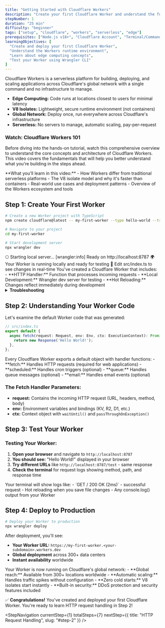 ```yaml
---
title: "Getting Started with Cloudflare Workers"
description: "Create your first Cloudflare Worker and understand the fundamentals of serverless edge computing. Learn about the Workers runtime and deploy your first function."
stepNumber: 1
duration: "25 min"
difficulty: "beginner"
tags: ["setup", "cloudflare", "workers", "serverless", "edge"]
prerequisites: ["Node.js v18+", "Cloudflare Account", "Terminal/Command Line", "Basic JavaScript knowledge"]
learningObjectives: [
  "Create and deploy your first Cloudflare Worker",
  "Understand the Workers runtime environment",
  "Learn about edge computing concepts",
  "Test your Worker using Wrangler CLI"
]
---
```



<Callout type="tool" title="Understanding Cloudflare Workers">
Cloudflare Workers is a serverless platform for building, deploying, and scaling applications across Cloudflare's global network with a single command and no infrastructure to manage.

- **Edge Computing:** Code runs at locations closest to users for minimal latency
- **V8 Isolates:** Lightweight, secure runtime environment (not containers)
- **Global Network:** Deploy once, run everywhere across Cloudflare's infrastructure
- **Serverless:** No servers to manage, automatic scaling, pay-per-request
</Callout>

### Watch: Cloudflare Workers 101

Before diving into the hands-on tutorial, watch this comprehensive overview to understand the core concepts and architecture of Cloudflare Workers. This video covers the fundamentals that will help you better understand what you're building in the steps ahead.

<YouTubeEmbed 
  videoId="H7Qe96fqg1M" 
  title="Cloudflare Workers 101 Tutorial"
/>

<Alert type="info">
**What you'll learn in this video:**
- How Workers differ from traditional serverless platforms
- The V8 isolate model and why it's faster than containers
- Real-world use cases and deployment patterns
- Overview of the Workers ecosystem and tools
</Alert>

## Step 1: Create Your First Worker

<StepObjective 
  what="A simple Cloudflare Worker that responds to HTTP requests with a custom message."
  why="Workers handle HTTP requests at the edge, providing fast responses to users worldwide with minimal setup."
/>

```bash
# Create a new Worker project with TypeScript
npm create cloudflare@latest -- my-first-worker --type hello-world --ts

# Navigate to your project
cd my-first-worker

# Start development server
npx wrangler dev
```

<CodeBlock title="Expected Output">
⎔ Starting local server...
[wrangler:info] Ready on http://localhost:8787
🌍 Your Worker is running locally and ready for testing
📝 Edit src/index.ts to see changes in real-time
</CodeBlock>

<Callout type="note" title="What Just Happened?">
You've created a Cloudflare Worker that includes:
- **HTTP Handler:** Function that processes incoming requests
- **Local Development:** Wrangler dev server for testing
- **Hot Reloading:** Changes reflect immediately during development
</Callout>

<details>
<summary><strong>Troubleshooting</strong></summary>

- **npm not found:** Install Node.js v18+ from nodejs.org
- **Template not found:** Update npm: `npm install -g npm@latest`
- **Permission denied:** Use `sudo npm install -g wrangler` (macOS/Linux)
- **Port 8787 busy:** Stop other services or use `npm run dev -- --port 8788`
- **Build errors:** Delete `node_modules` and run `npm install` again

</details>

## Step 2: Understanding Your Worker Code

<StepObjective 
  what="Understanding of your Worker's code structure and how it processes HTTP requests."
  why="Understanding the fetch handler is fundamental to building any application with Cloudflare Workers."
/>

Let's examine the default Worker code that was generated:

```typescript
// src/index.ts
export default {
  async fetch(request: Request, env: Env, ctx: ExecutionContext): Promise<Response> {
    return new Response('Hello World!');
  },
};
```

<Callout type="note" title="Worker Structure">
Every Cloudflare Worker exports a default object with handler functions:
- **fetch:** Handles HTTP requests (required for web applications)
- **scheduled:** Handles cron triggers (optional)
- **queue:** Handles queue messages (optional)
- **email:** Handles email events (optional)
</Callout>

### The Fetch Handler Parameters:
- **request:** Contains the incoming HTTP request (URL, headers, method, body)
- **env:** Environment variables and bindings (KV, R2, D1, etc.)
- **ctx:** Context object with `waitUntil()` and `passThroughOnException()`

## Step 3: Test Your Worker

<StepObjective 
  what="A working local development environment where you can test your Worker and see changes in real-time."
  why="Local testing is essential for rapid development and debugging before deploying to production."
/>

### Testing Your Worker:

1. **Open your browser** and navigate to `http://localhost:8787`
2. **You should see:** "Hello World!" displayed in your browser
3. **Try different URLs** like `http://localhost:8787/test` - same response
4. **Check the terminal** for request logs showing method, path, and response time

<Callout type="note" title="What You Should See">
Your terminal will show logs like:
- `GET / 200 OK (2ms)` - successful request
- Hot reloading when you save file changes
- Any console.log() output from your Worker
</Callout>


## Step 4: Deploy to Production

<StepObjective 
  what="Your first Worker deployed to Cloudflare's global network, accessible via a workers.dev subdomain."
  why="Deploying to production lets you see your Worker running at the edge across Cloudflare's global network."
/>

```bash
# Deploy your Worker to production
npx wrangler deploy
```

After deployment, you'll see:
- **Your Worker URL:** `https://my-first-worker.<your-subdomain>.workers.dev`
- **Global deployment** across 300+ data centers
- **Instant availability** worldwide

<Callout type="note" title="Production Deployment">
Your Worker is now running on Cloudflare's global network:
- **Global reach:** Available from 300+ locations worldwide
- **Automatic scaling:** Handles traffic spikes without configuration
- **Zero cold starts:** V8 isolates start instantly
- **Built-in security:** DDoS protection and security features included
</Callout>

✅ **Congratulations!** You've created and deployed your first Cloudflare Worker. You're ready to learn HTTP request handling in Step 2!

<StepNavigation 
  currentStep={1}
  totalSteps={7}
  nextStep={{
    title: "HTTP Request Handling",
    slug: "#step-2"
  }}
/>
